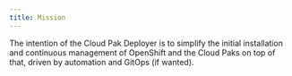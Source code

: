 ```yaml
---
title: Mission
---
```


The intention of the Cloud Pak Deployer is to simplify the initial installation and continuous management of OpenShift and the Cloud Paks on top of that, driven by automation and GitOps (if wanted).